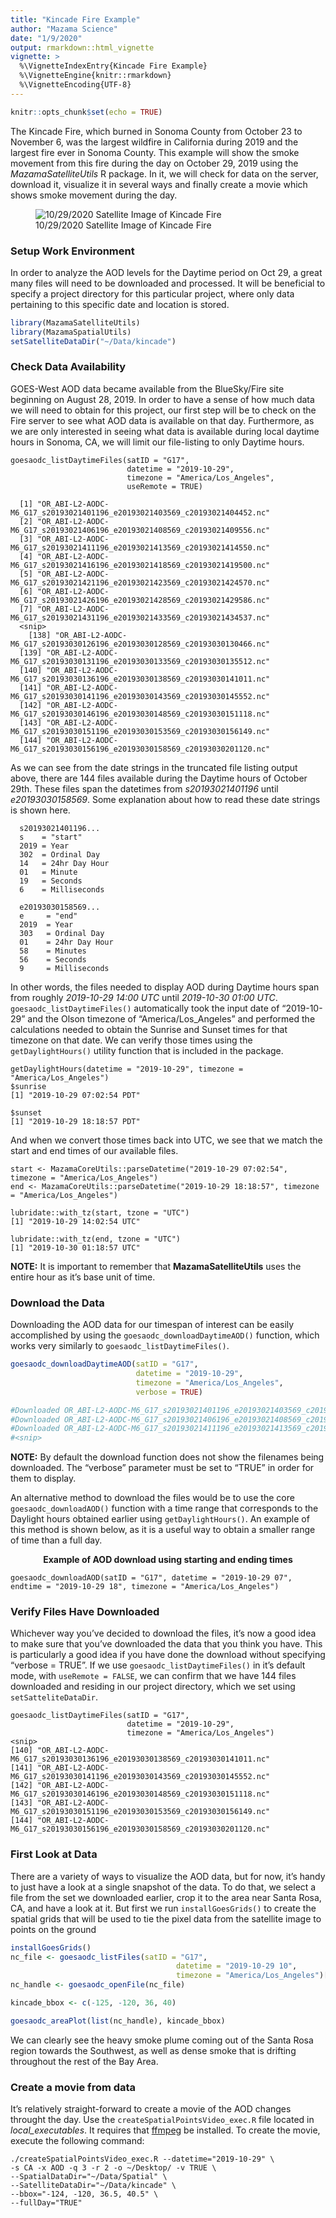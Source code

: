 ```yaml
---
title: "Kincade Fire Example"
author: "Mazama Science"
date: "1/9/2020"
output: rmarkdown::html_vignette
vignette: >
  %\VignetteIndexEntry{Kincade Fire Example}
  %\VignetteEngine{knitr::rmarkdown}
  %\VignetteEncoding{UTF-8}
---
```

  
```r
knitr::opts_chunk$set(echo = TRUE)
```
  
  The Kincade Fire, which burned in Sonoma County from October 23 to November 6, was the largest wildfire in California during 2019 and the largest fire ever in Sonoma County.  This example will show the smoke movement from this fire during the day on October 29, 2019 using the _MazamaSatelliteUtils_ R package.  In it, we will check for data on the server, download it, visualize it in several ways and finally create a movie which shows smoke movement during the day.

![10/29/2020 Satellite Image of Kincade Fire](img/2019_10_29_kincade_fire_sat_image.png)
  
### Setup Work Environment
  
  In order to analyze the AOD levels for the Daytime period on Oct 29, a great many files will need to be downloaded and processed.  It will be beneficial to specify a project directory for this particular project, where only data pertaining to this specific date and location is stored.
  
```r
library(MazamaSatelliteUtils)
library(MazamaSpatialUtils)
setSatelliteDataDir("~/Data/kincade")
```
### Check Data Availability
  
  GOES-West AOD data became available from the BlueSky/Fire site beginning on August 28, 2019.  In order to have a sense of how much data we will need to obtain for this project, our first step will be to check on the Fire server to see what AOD data is available on that day.  Furthermore, as we are only interested in seeing what data is available during local daytime hours in Sonoma, CA, we will limit our file-listing to only Daytime hours.
  
```
goesaodc_listDaytimeFiles(satID = "G17", 
                          datetime = "2019-10-29", 
                          timezone = "America/Los_Angeles", 
                          useRemote = TRUE)
  
  [1] "OR_ABI-L2-AODC-M6_G17_s20193021401196_e20193021403569_c20193021404452.nc"
  [2] "OR_ABI-L2-AODC-M6_G17_s20193021406196_e20193021408569_c20193021409556.nc"
  [3] "OR_ABI-L2-AODC-M6_G17_s20193021411196_e20193021413569_c20193021414550.nc"
  [4] "OR_ABI-L2-AODC-M6_G17_s20193021416196_e20193021418569_c20193021419500.nc"
  [5] "OR_ABI-L2-AODC-M6_G17_s20193021421196_e20193021423569_c20193021424570.nc"
  [6] "OR_ABI-L2-AODC-M6_G17_s20193021426196_e20193021428569_c20193021429586.nc"
  [7] "OR_ABI-L2-AODC-M6_G17_s20193021431196_e20193021433569_c20193021434537.nc"
  <snip>
    [138] "OR_ABI-L2-AODC-M6_G17_s20193030126196_e20193030128569_c20193030130466.nc"
  [139] "OR_ABI-L2-AODC-M6_G17_s20193030131196_e20193030133569_c20193030135512.nc"
  [140] "OR_ABI-L2-AODC-M6_G17_s20193030136196_e20193030138569_c20193030141011.nc"
  [141] "OR_ABI-L2-AODC-M6_G17_s20193030141196_e20193030143569_c20193030145552.nc"
  [142] "OR_ABI-L2-AODC-M6_G17_s20193030146196_e20193030148569_c20193030151118.nc"
  [143] "OR_ABI-L2-AODC-M6_G17_s20193030151196_e20193030153569_c20193030156149.nc"
  [144] "OR_ABI-L2-AODC-M6_G17_s20193030156196_e20193030158569_c20193030201120.nc"
```
  
As we can see from the date strings in the truncated file listing output above, there are 144 files available during the Daytime hours of October 29th.  These files span the datetimes from _s20193021401196_ until _e20193030158569_.  Some explanation about how to read these date strings is shown here.
  
```
  s20193021401196...
  s    = "start"
  2019 = Year
  302  = Ordinal Day
  14   = 24hr Day Hour
  01   = Minute
  19   = Seconds 
  6    = Milliseconds
  
  e20193030158569...
  e     = "end"
  2019  = Year
  303   = Ordinal Day
  01    = 24hr Day Hour
  58    = Minutes
  56    = Seconds
  9     = Milliseconds
```
  
In other words, the files needed to display AOD during Daytime hours span from roughly _2019-10-29 14:00 UTC_ until _2019-10-30 01:00 UTC_.  `goesaodc_listDaytimeFiles()` automatically took the input date of "2019-10-29" and the Olson timezone of "America/Los_Angeles" and performed the calculations needed to obtain the Sunrise and Sunset times for that timezone on that date.  We can verify those times using the `getDaylightHours()` utility function that is included in the package.
  
```
getDaylightHours(datetime = "2019-10-29", timezone = "America/Los_Angeles")
$sunrise
[1] "2019-10-29 07:02:54 PDT"
  
$sunset
[1] "2019-10-29 18:18:57 PDT"
```
And when we convert those times back into  UTC, we see that we match the start and end times of our available files.
  
```
start <- MazamaCoreUtils::parseDatetime("2019-10-29 07:02:54", timezone = "America/Los_Angeles")
end <- MazamaCoreUtils::parseDatetime("2019-10-29 18:18:57", timezone = "America/Los_Angeles")
  
lubridate::with_tz(start, tzone = "UTC")
[1] "2019-10-29 14:02:54 UTC"

lubridate::with_tz(end, tzone = "UTC")
[1] "2019-10-30 01:18:57 UTC"
```
__NOTE:__ It is important to remember that __MazamaSatelliteUtils__ uses the entire hour as it's base unit of time. 

### Download the Data

Downloading the AOD data for our timespan of interest can be easily accomplished by using the `goesaodc_downloadDaytimeAOD()` function, which works very similarly to `goesaodc_listDaytimeFiles()`.

```r
goesaodc_downloadDaytimeAOD(satID = "G17", 
                            datetime = "2019-10-29", 
                            timezone = "America/Los_Angeles", 
                            verbose = TRUE)

#Downloaded OR_ABI-L2-AODC-M6_G17_s20193021401196_e20193021403569_c20193021404452.nc
#Downloaded OR_ABI-L2-AODC-M6_G17_s20193021406196_e20193021408569_c20193021409556.nc
#Downloaded OR_ABI-L2-AODC-M6_G17_s20193021411196_e20193021413569_c20193021414550.nc
#<snip>
```
__NOTE:__ By default the download function does not show the filenames being downloaded. The "verbose" parameter must be set to "TRUE" in order for them to display.

An alternative method to download the files would be to use the core `goesaodc_downloadAOD()` function with a time range that corresponds to the Daylight hours obtained earlier using `getDaylightHours()`.  An example of this method is shown below, as it is a useful way to obtain a smaller range of time than a full day.

<center>
__Example of AOD download using starting and ending times__
</center>

```
goesaodc_downloadAOD(satID = "G17", datetime = "2019-10-29 07", endtime = "2019-10-29 18", timezone = "America/Los_Angeles")
```

### Verify Files Have Downloaded

Whichever way you've decided to download the files, it's now a good idea to make sure that you've downloaded the data that you think you have.  This is particularly a good idea if you have done the download without specifying "verbose = TRUE".  If we use `goesaodc_listDaytimeFiles()` in it's default mode, with `useRemote = FALSE`, we can confirm that we have 144 files downloaded and residing in our project directory, which we set using `setSatteliteDataDir`. 

```
goesaodc_listDaytimeFiles(satID = "G17", 
                          datetime = "2019-10-29", 
                          timezone = "America/Los_Angeles")
<snip>
[140] "OR_ABI-L2-AODC-M6_G17_s20193030136196_e20193030138569_c20193030141011.nc"
[141] "OR_ABI-L2-AODC-M6_G17_s20193030141196_e20193030143569_c20193030145552.nc"
[142] "OR_ABI-L2-AODC-M6_G17_s20193030146196_e20193030148569_c20193030151118.nc"
[143] "OR_ABI-L2-AODC-M6_G17_s20193030151196_e20193030153569_c20193030156149.nc"
[144] "OR_ABI-L2-AODC-M6_G17_s20193030156196_e20193030158569_c20193030201120.nc"
```

### First Look at Data

There are a variety of ways to visualize the AOD data, but for now, it's handy to just have a look at a single snapshot of the data.  To do that, we select a file from the set we downloaded earlier, crop it to the area near Santa Rosa, CA, and have a look at it.  But first we run `installGoesGrids()` to create the spatial grids that will be used to tie the pixel data from the satellite image to points on the ground



```r
installGoesGrids()
nc_file <- goesaodc_listFiles(satID = "G17", 
                                     datetime = "2019-10-29 10", 
                                     timezone = "America/Los_Angeles")[1]
nc_handle <- goesaodc_openFile(nc_file)

kincade_bbox <- c(-125, -120, 36, 40)

goesaodc_areaPlot(list(nc_handle), kincade_bbox)
```
  
We can clearly see the heavy smoke plume coming out of the Santa Rosa region towards the Southwest, as well as dense smoke that is drifting throughout the rest of the Bay Area.

### Create a movie from data

It's relatively straight-forward to create a movie of the AOD changes throught the day.  Use the `createSpatialPointsVideo_exec.R` file located in _local_executables_.  It requires that [ffmpeg](https://www.ffmpeg.org/) be installed.  To create the movie, execute the following command:

```
./createSpatialPointsVideo_exec.R --datetime="2019-10-29" \
-s CA -x AOD -q 3 -r 2 -o ~/Desktop/ -v TRUE \
--SpatialDataDir="~/Data/Spatial" \
--SatelliteDataDir="~/Data/kincade" \
--bbox="-124, -120, 36.5, 40.5" \
--fullDay="TRUE"
```
  
  
